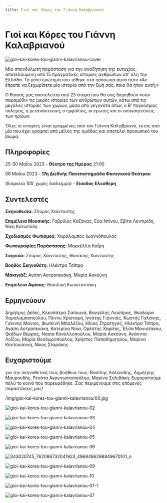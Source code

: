 ```yaml
---
title: Γιοί και Κόρες του Γιάννη Καλαβριανού
---
```


# Γιοί και Κόρες του Γιάννη Καλαβριανού

![gioi-kai-kores-tou-gianni-kalavrianou-cover](https://github.com/theatrikiopa/theatrikiopa.eu/assets/16403754/cc46964d-45c0-4293-b3b6-09d766356ae6)

Μία σπονδυλωτή παράσταση για την αναζήτηση της ευτυχίας, αποτελούμενη από 15 πραγματικές ιστορίες ανθρώπων απ’ όλη την Ελλάδα. Το μόνο ερώτημα που τέθηκε στα πρόσωπα αυτά ήταν «Αν έπρεπε να ξεχωρίσετε μία ιστορία από την ζωή σας, ποια θα ήταν αυτή;»

Ο θίασος μας αποτελείται από 23 άτομα που θα σας διηγηθούν «σαν παραμύθι» τις μικρές ιστορίες των ανθρώπων αυτών, κάτω από τις μεγάλες ιστορίες των χωρών, μέσα από γεγονότα όπως ο Β’ παγκόσμιος πόλεμος, η μετανάστευση, ο εμφύλιος, οι έρωτες και οι απογοητεύσεις των ηρώων.

Όλες οι ιστορίες είναι γραμμένες από τον Γιάννη Καλαβριανό, εκτός από μία που έχει γραφτεί από μέλος της ομάδας και αποτελεί προσωπικό του βίωμα.

## Πληροφορίες
25-30 Μαΐου 2023 - **Θέατρο της Ημέρας** 21:00

06 Μαΐου 2023 - **17η Διεθνής Πανεπιστημιάδα Φοιτητικού Θεάτρου**

(διάρκεια 105′ χωρίς διάλειμμα) - **Είσοδος Ελεύθερη**

## Συντελεστές
**Σκηνοθεσία:** Σπύρος Χαϊντούτης

**Επιμέλεια Μουσικής:** Γαβρίλος Καζάνας, Εύα Ντίνου, Εβίτα Λυντιρίδη, Νίκη Κατωπόδη

**Σχεδιασμός Φωτισμού:** Χαράλαμπος Ιωαννόπουλος

**Φωτογραφίες Παράστασης:** Μαρκέλλα Καΐρη

**Σκηνικά:** Σπύρος Χαϊντούτης, Θανάσης Χαϊντούτης

**Βοηθός Σκηνοθέτη:** Ηλέκτρα Τσίπρα

**Μακιγιάζ:** Αγάπη Αστροπεκάκη, Μαρία Ασκούνη

**Επιμέλεια Αφίσας:** Βασιλική Κωνσταντάκη

## Ερμηνεύουν
Δημήτρης Δέδες, Κλεοπάτρα Σαπουνά, Βαγγέλης Λιούπρας, Θεοδώρα Χαραλαμποπούλου, Πέννυ Χριστοφή, Ιγνάτης Γιαννιός, Κωστής Γαλάνης, Γιάννης Μανιός, Φωτεινή Μπαλέζου, Ηλίας Στρατηγός, Ηλέκτρα Τσίπρα, Αγάπη Αστροπεκάκη, Κατερίνα Νίκα, Ορέστης Χαρίτος, Έλσα Μανιατάκου, Φαίδων Βέρρας, Νάσια Κανελλοπούλου, Μαρία Ασκούνη, Ανάνντα Λοΐζου, Μαρία Θεοδωροπούλου, Χρήστος Παπαδημητρίου, Μαρίνα Κοντογιάννη, Νίκος Σταράκης

## Ευχαριστούμε
για την σκηνοθετική τους βοήθεια τους: Βασίλης Ασλανίδης, Δημήτρης Μαυρουδής, Ρενάτα Αναγνωστοπούλου, Μαρίνα Σολιδάκη. Ευχαριστούμε πολύ το κοινό που παρευρέθηκε. Σας περιμένουμε στις επόμενες παραστάσεις μας!

<ResponsiveYouTube videoId="Ay0fnoMT1oQ"/>

/img/gioi-kai-kores-tou-gianni-kalavrianou/00.jpg

![gioi-kai-kores-tou-gianni-kalavrianou-02](https://github.com/theatrikiopa/theatrikiopa.eu/assets/16403754/fc1db3ed-e962-4834-b321-93a0cfa570b8)

![gioi-kai-kores-tou-gianni-kalavrianou-03](https://github.com/theatrikiopa/theatrikiopa.eu/assets/16403754/4a505138-9119-43e9-b6be-14f424e8d09a)

![gioi-kai-kores-tou-gianni-kalavrianou-04](https://github.com/theatrikiopa/theatrikiopa.eu/assets/16403754/273bb101-a363-4e6a-9288-e59ad333bfd6)

![gioi-kai-kores-tou-gianni-kalavrianou-05](https://github.com/theatrikiopa/theatrikiopa.eu/assets/16403754/870024fe-13c6-4f8b-9ffb-88804bee7645)

![gioi-kai-kores-tou-gianni-kalavrianou-06](https://github.com/theatrikiopa/theatrikiopa.eu/assets/16403754/7bc10630-e4bb-4f92-8726-383fff01a91a)

![343020745_762086732041923_4968496298849670101_n](https://github.com/theatrikiopa/theatrikiopa.eu/assets/16403754/354bb518-b43e-4c0a-aea0-9a0d5879d37f)

![gioi-kai-kores-tou-gianni-kalavrianou-09](https://github.com/theatrikiopa/theatrikiopa.eu/assets/16403754/5e119581-b2de-4141-9b83-3ef272342405)

![gioi-kai-kores-tou-gianni-kalavrianou-10](https://github.com/theatrikiopa/theatrikiopa.eu/assets/16403754/b7fb9513-dbce-419c-aa12-1fe28f5123ba)

![gioi-kai-kores-tou-gianni-kalavrianou-07-1](https://github.com/theatrikiopa/theatrikiopa.eu/assets/16403754/a01ee188-d248-41fe-ba7e-6a01bb0c996e)

![gioi-kai-kores-tou-gianni-kalavrianou-07](https://github.com/theatrikiopa/theatrikiopa.eu/assets/16403754/e249035a-cd2b-407e-9e14-76c2ffc1889f)
